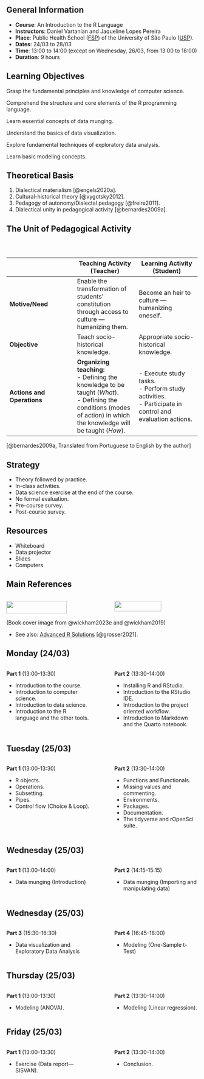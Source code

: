 ## General Information {.smaller visibility="uncounted"}

- **Course**: An Introduction to the R Language
- **Instructors**: Daniel Vartanian and Jaqueline Lopes Pereira
- **Place**: Public Health School ([FSP]((https://www.fsp.usp.br/))) of the University of São Paulo ([USP](https://www5.usp.br/)).
- **Dates**: 24/03 to 28/03
- **Time**: 13:00 to 14:00 (except on Wednesday, 26/03, from 13:00 to 18:00)
- **Duration**: 9 hours

::: {.notes}
:::

## Learning Objectives {.smaller visibility="uncounted"}

Grasp the fundamental principles and knowledge of computer science.

Comprehend the structure and core elements of the R programming language.

Learn essential concepts of data munging.

Understand the basics of data visualization.

Explore fundamental techniques of exploratory data analysis.

Learn basic modeling concepts.

::: {.notes}
:::

## Theoretical Basis {.smaller visibility="uncounted"}

1. Dialectical materialism [@engels2020a].
1. Cultural-historical theory [@vygotsky2012].
1. Pedagogy of autonomy/Dialectal pedagogy [@freire2011].
1. Dialectical unity in pedagogical activity [@bernardes2009a].

::: {.notes}
:::

## The Unit of Pedagogical Activity {.smaller visibility="uncounted"}

::: {style="font-size: 0.7em; padding-top: 30px;"}
|                                      | Teaching Activity (Teacher)       | Learning Activity (Student)       |
|--------------------------------------|----------------------------------|----------------------------------|
| **Motive/Need**                      | Enable the transformation of students' constitution through access to culture — humanizing them. | Become an heir to culture — humanizing oneself. |
| **Objective**                        | Teach socio-historical knowledge. | Appropriate socio-historical knowledge. |
| **Actions and Operations**           | **Organizing teaching:**<br>- Defining the knowledge to be taught (*What*).<br>- Defining the conditions (modes of action) in which the knowledge will be taught (*How*). | - Execute study tasks.<br>- Perform study activities.<br>- Participate in control and evaluation actions. |
:::

::: footer
[@bernardes2009a, Translated from Portuguese to English by the author]
:::

## Strategy {.smaller visibility="uncounted"}

- Theory followed by practice.
- In-class activities.
- Data science exercise at the end of the course.
- No formal evaluation.
- Pre-course survey.
- Post-course survey.

## Resources {.smaller visibility="uncounted"}

- Whiteboard
- Data projector
- Slides
- Computers

## Main References {.smaller visibility="uncounted"}

:::: {.columns}
::: {.column style="width: 47.5%;"}
[![](images/wickham-2023-book-cover.png){fig-align="center" style="width: 85%; padding-top: 0px;"}](https://r4ds.hadley.nz//)
:::
::: {.column style="width: 5%;"}
:::
::: {.column style="width: 47.5%;"}
[![](images/wickham-2019-book-cover.png){fig-align="center" style="width: 75%;"}](https://adv-r.hadley.nz/)
:::
::::

::: footer
(Book cover image from @wickham2023e and @wickham2019)
:::

::: {.notes}
- See also: [Advanced R Solutions](https://advanced-r-solutions.rbind.io/) [@grosser2021].
:::

## Monday (24/03) {.smaller visibility="uncounted"}

:::: {.columns}
::: {.column style="width: 47.5%;"}
**Part 1** (13:00-13:30)

- Introduction to the course.
- Introduction to computer science.
- Introduction to data science.
- Introduction to the R language and the other tools.
:::
::: {.column style="width: 5%;"}
:::
::: {.column style="width: 47.5%;"}
**Part 2** (13:30-14:00)

- Installing R and RStudio.
- Introduction to the RStudio IDE.
- Introduction to the project oriented workflow.
- Introduction to Markdown and the Quarto notebook.
:::
::::

::: {.notes}
:::

## Tuesday (25/03) {.smaller visibility="uncounted"}

:::: {.columns}
::: {.column style="width: 47.5%;"}
**Part 1** (13:00-13:30)

- R objects.
- Operations.
- Subsetting.
- Pipes.
- Control flow (Choice & Loop).
:::
::: {.column style="width: 5%;"}
:::
::: {.column style="width: 47.5%;"}
**Part 2** (13:30-14:00)

- Functions and Functionals.
- Missing values and commenting.
- Environments.
- Packages.
- Documentation.
- The tidyverse and rOpenSci suite.
:::
::::

::: {.notes}
:::

## Wednesday (25/03) {.smaller visibility="uncounted"}

:::: {.columns}
::: {.column style="width: 47.5%;"}
**Part 1** (13:00-14:00)

- Data munging (Introduction)
:::
::: {.column style="width: 5%;"}
:::
::: {.column style="width: 47.5%;"}
**Part 2** (14:15-15:15)

- Data munging (Importing and manipulating data)
:::
::::

::: {.notes}
:::

## Wednesday (25/03) {.smaller visibility="uncounted"}

:::: {.columns}
::: {.column style="width: 47.5%;"}
**Part 3** (15:30-16:30)

- Data visualization and Exploratory Data Analysis
:::
::: {.column style="width: 5%;"}
:::
::: {.column style="width: 47.5%;"}
**Part 4** (16:45-18:00)

- Modeling (One-Sample t-Test)
:::
::::

::: {.notes}
:::

## Thursday (25/03) {.smaller visibility="uncounted"}

:::: {.columns}
::: {.column style="width: 47.5%;"}
**Part 1** (13:00-13:30)

- Modeling (ANOVA).

:::
::: {.column style="width: 5%;"}
:::
::: {.column style="width: 47.5%;"}
**Part 2** (13:30-14:00)

- Modeling (Linear regression).
:::
::::

::: {.notes}
:::

## Friday (25/03) {.smaller visibility="uncounted"}

:::: {.columns}
::: {.column style="width: 47.5%;"}
**Part 1** (13:00-13:30)

- Exercise (Data report---SISVAN).
:::
::: {.column style="width: 5%;"}
:::
::: {.column style="width: 47.5%;"}
**Part 2** (13:30-14:00)

- Conclusion.
:::
::::

::: {.notes}
:::
